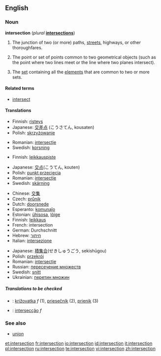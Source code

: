 ==English==

===Noun===
'''intersection''' (''plural'' '''[[intersections]]''')

# The junction of two (or more) paths, [[street]]s, highways, or other thoroughfares.
# {{geometry}} The point or set of points common to two geometrical objects (such as the point where two lines meet or the line where two planes intersect).
# {{settheory}} The [[set]] containing all the [[element]]s that are common to two or more sets.

====Related terms====
*[[intersect]]

====Translations====

{{trans-top|junction of two or more paths, etc}}
*Finnish: [[risteys]]
*Japanese: [[交差]][[点]] (こうさてん, kousaten)
*Polish: [[skrzyżowanie]] {{n}}
{{trans-mid}}
*Romanian: [[intersecţie]] {{f}}
*Swedish: [[korsning]] {{c}}
{{trans-bottom}}

{{trans-top|in geometry}}
<!--Languages from A to I go here-->
*Finnish: [[leikkauspiste]]
{{trans-mid}}
<!--Languages from J to Z go here-->
*Japanese: [[交点]](こうてん, kouten)
*Polish: [[punkt przecięcia]] {{m}}
*Romanian: [[intersecţie]] {{f}}
*Swedish: [[skärning]] {{c}}
{{trans-bottom}}

{{trans-top|in set theory}}
<!--Languages from A to I go here-->
*Chinese: [[交集]]
*Czech: [[průnik]]
*Dutch: [[doorsnede]]
*Esperanto: [[komunaĵo]]
*Estonian: [[ühisosa]], [[lõige]]
*Finnish: [[leikkaus]]
*French: intersection {{f}}
*German: Durchschnitt
*Hebrew: [[חיתוך]]
*Italian: [[intersezione]] {{f}}
{{trans-mid}}
<!--Languages from J to Z go here-->
*Japanese: [[積集合]](せきしゅうごう, sekishūgou)
*Polish: [[przekrój]]
*Romanian: [[intersecţie]] {{f}}
*Russian: [[пересечение множеств]]
*Swedish: [[snitt]] {{n}}
*Ukrainian: [[перетин множин]]
{{trans-bottom}}

=====Translations to be checked=====
<!--Remove this section after all translations have been put into the tables above-->
*{{ttbc|Slovak}}: [[križovatka]] ''f'' (1), [[priesečník]] (2), [[prienik]] (3)
*{{ttbc|Portuguese}}: [[intersecção]] ''f''

===See also===
*[[union]]

[[et:intersection]]
[[fr:intersection]]
[[io:intersection]]
[[id:intersection]]
[[it:intersection]]
[[pl:intersection]]
[[ru:intersection]]
[[te:intersection]]
[[vi:intersection]]
[[zh:intersection]]